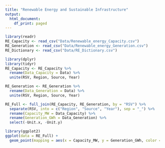 ```yaml
---
title: "Renewable Energy and Sustainable Infrastructure"
output:
  html_document:
    df_print: paged
---
```

```r
library(readr)
RE_Capacity <- read_csv("Data/Renewable_energy_Capacity.csv")
RE_Generation <- read_csv("Data/Renewable_energy_Generation.csv")
RE_Dictionary <- read_csv("Data/RE_Dictionary.csv")

library(dplyr)
library(tidyr)
RE_Capacity <- RE_Capacity %>%
  rename(Data_Capacity = Data) %>%
  unite(RSV, Region, Source, Year)

RE_Generation <- RE_Generation %>%
  rename(Data_Generation = Data) %>%
  unite(RSV, Region, Source, Year)

RE_Full <- full_join(RE_Capacity, RE_Generation, by = "RSV") %>%
  separate(RSV, into = c("Region", "Source", "Year"), sep = "_") %>%
  rename(Capacity_MW = Data_Capacity) %>%
  rename(Generation_GWh = Data_Generation) %>%
  select(-Unit.x, -Unit.y)

library(ggplot2)
ggplot(data = RE_Full) +
  geom_point(mapping = aes(x = Capacity_MW, y = Generation_GWh, color = Region))

```

